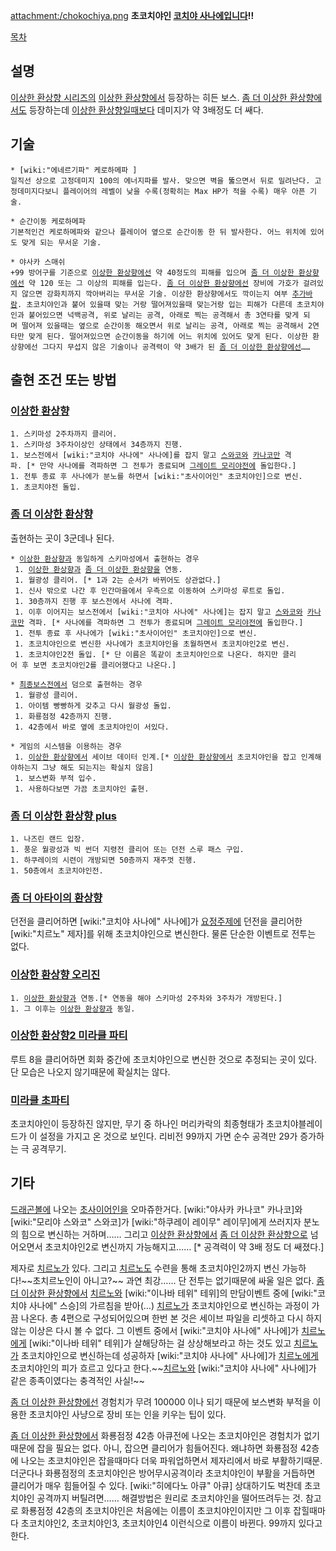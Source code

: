 attachment:/chokochiya.png
'''초코치야인 [[코치야 사나에]]입니다!!'''

[[목차]]
== 설명 ==
[[이상한 환상향 시리즈]]의 [[이상한 환상향]]에서 등장하는 히든 보스. [[좀 더 이상한 환상향]]에서도 등장하는데 [[이상한 환상향]]일때보다 데미지가 약 3배정도 더 쌔다.

== 기술 ==
 * [wiki:"에네르기파" 케로하메파 ]
 일직선 상으로 고정데미지 100의 에너지파를 발사. 맞으면 벽을 뚫으면서 뒤로 밀려난다. 고정데미지다보니 플레이어의 레벨이 낮을 수록(정확히는 Max HP가 적을 수록) 매우 아픈 기술.

 * 순간이동 케로하메파
 기본적인건 케로하메파와 같으나 플레이어 옆으로 순간이동 한 뒤 발사한다. 어느 위치에 있어도 맞게 되는 무서운 기술.

 * 야사카 스매쉬
 +99 방어구를 기준으로 [[이상한 환상향]]에선 약 40정도의 피해를 입으며 [[좀 더 이상한 환상향]]에선 약 120 또는 그 이상의 피해를 입는다. [[좀 더 이상한 환상향]]에선 장비에 가호가 걸려있지 않으면 강화치까지 깍아버리는 무서운 기술. 이상한 환상향에서도 깍이는지 여부 [[추가바람]]. 초코치야인과 붙어 있을때 맞는 거랑 떨어져있을때 맞는거랑 입는 피해가 다른데 초코치야인과 붙어있으면 넉백공격, 위로 날리는 공격, 아래로 찍는 공격해서 총 3연타를 맞게 되며 떨어져 있을때는 옆으로 순간이동 해오면서 위로 날리는 공격, 아래로 찍는 공격해서 2연타만 맞게 된다. 떨어져있으면 순간이동을 하기에 어느 위치에 있어도 맞게 된다. 이상한 환상향에선 그다지 무섭지 않은 기술이나 공격력이 약 3배가 된 [[좀 더 이상한 환상향]]에선……

== 출현 조건 또는 방법 ==
=== [[이상한 환상향]] ===
 1. 스키마성 2주차까지 클리어.
 1. 스키마성 3주차이상인 상태에서 34층까지 진행.
 1. 보스전에서 [wiki:"코치야 사나에" 사나에]를 잡지 말고 [[스와코]]와 [[카나코]]만 격파. [* 만약 사나에를 격파하면 그 전투가 종료되며 [[그레이트 모리야]]전에 돌입한다.]
 1. 전투 종료 후 사나에가 분노를 하면서 [wiki:"초사이어인" 초코치야인]으로 변신.
 1. 초코치야전 돌입.

=== [[좀 더 이상한 환상향]] ===
출현하는 곳이 3군데나 된다.

 * [[이상한 환상향]]과 동일하게 스키마성에서 출현하는 경우
  1. [[이상한 환상향]]과 [[좀 더 이상한 환상향]]을 연동.
  1. 월광성 클리어. [* 1과 2는 순서가 바뀌어도 상관없다.]
  1. 신사 밖으로 나간 후 인간마을에서 우측으로 이동하여 스키마성 루트로 돌입.
  1. 30층까지 진행 후 보스전에서 사나에 격파.
  1. 이후 이어지는 보스전에서 [wiki:"코치야 사나에" 사나에]는 잡지 말고 [[스와코]]와 [[카나코]]만 격파. [* 사나에를 격파하면 그 전투가 종료되며 [[그레이트 모리야]]전에 돌입한다.]
  1. 전투 종료 후 사나에가 [wiki:"초사이어인" 초코치야인]으로 변신.
  1. 초코치야인으로 변신한 사나에가 초코치야인을 초월하면서 초코치야인2로 변신.
  1. 초코치야인2전 돌입. [* 단 이름은 똑같이 초코치야인으로 나온다. 하지만 클리어 후 보면 초코치야인2를 클리어했다고 나온다.]

 * [[최종보스]]전에서 덤으로 출현하는 경우
  1. 월광성 클리어.
  1. 아이템 빵빵하게 갖추고 다시 월광성 돌입.
  1. 화룡점정 42층까지 진행.
  1. 42층에서 바로 옆에 초코치야인이 서있다.

 * 게임의 시스템을 이용하는 경우
  1. [[이상한 환상향]]에서 세이브 데이터 인계.[* [[이상한 환상향]]에서 초코치야인을 잡고 인계해야하는지 그냥 해도 되는지는 확실치 않음]
  1. 보스변화 부적 입수.
  1. 사용하다보면 가끔 초코치야인 출현.

=== [[좀 더 이상한 환상향 plus]] ===
 1. 나즈린 랜드 입장.
 1. 풍운 월광성과 빅 썬더 지령전 클리어 또는 던전 스루 패스 구입.
 1. 하쿠레이의 시련이 개방되면 50층까지 재주껏 진행.
 1. 50층에서 초코치야인전.

=== [[좀 더 아타이의 환상향]] ===
던전을 클리어하면 [wiki:"코치야 사나에" 사나에]가 [[요정]]주제에 던전을 클리어한 [wiki:"치르노" 제자]를 위해 초코치야인으로 변신한다. 물론 단순한 이벤트로 전투는 없다.

=== [[이상한 환상향 오리진]] ===
 1. [[이상한 환상향]]과 연동.[* 연동을 해야 스키마성 2주차와 3주차가 개방된다.]
 1. 그 이후는 [[이상한 환상향]]과 동일.

=== [[이상한 환상향2 미라클 파티]] ===
루트 8을 클리어하면 회화 중간에 초코치야인으로 변신한 것으로 추정되는 곳이 있다. 단 모습은 나오지 않기때문에 확실치는 않다.

=== [[미라클 초파티]] ===
초코치야인이 등장하진 않지만, 무기 중 하나인 머리카락의 최종형태가 초코치야블레이드가 이 설정을 가지고 온 것으로 보인다. 리비전 99까지 가면 순수 공격만 29가 증가하는 극 공격무기.

== 기타 ==
[[드래곤볼]]에 나오는 [[초사이어인]]을 오마쥬한거다. [wiki:"야사카 카나코" 카나코]와 [wiki:"모리야 스와코" 스와코]가 [wiki:"하쿠레이 레이무" 레이무]에게 쓰러지자 분노의 힘으로 변신하는 거하며…… 그리고 [[이상한 환상향]]에서 [[좀 더 이상한 환상향]]으로 넘어오면서 초코치야인2로 변신까지 가능해지고…… [* 공격력이 약 3배 정도 더 쌔졌다.]

제자로 [[치르노]]가 있다. 그리고 [[치르노]]도 수련을 통해 초코치야인2까지 변신 가능하다!~~초치르노인이 아니고?~~ 과연 최강…… 단 전투는 없기때문에 싸울 일은 없다. [[좀 더 이상한 환상향]]에서 [[치르노]]와 [wiki:"이나바 테위" 테위]의 만담이벤트 중에 [wiki:"코치야 사나에" 스승]의 가르침을 받아(…) [[치르노]]가 초코치야인으로 변신하는 과정이 가끔 나온다. 총 4편으로 구성되어있으며 한번 본 것은 세이브 파일을 리셋하고 다시 하지 않는 이상은 다시 볼 수 없다. 그 이벤트 중에서 [wiki:"코치야 사나에" 사나에]가 [[치르노]]에게 [wiki:"이나바 테위" 테위]가 살해당하는 걸 상상해보라고 하는 것도 있고 [[치르노]]가 초코치야인으로 변신하는데 성공하자 [wiki:"코치야 사나에" 사나에]가 [[치르노]]에게 초코치야인의 피가 흐르고 있다고 한다.~~[[치르노]]와 [wiki:"코치야 사나에" 사나에]가 같은 종족이였다는 충격적인 사실!~~

[[좀 더 이상한 환상향]]에선 경험치가 무려 100000 이나 되기 때문에 보스변화 부적을 이용한 초코치야인 사냥으로 장비 또는 인을 키우는 팁이 있다.

[[좀 더 이상한 환상향]]에서 화룡점정 42층 아큐전에 나오는 초코치야인은 경험치가 없기때문에 잡을 필요는 없다. 아니, 잡으면 클리어가 힘들어진다. 왜냐하면 화룡점정 42층에 나오는 초코치야인은 잡을때마다 더욱 파워업하면서 제자리에서 바로 부활하기때문. 더군다나 화룡점정의 초코치야인은 방어무시공격이라 초코치야인이 부활을 거듭하면 클리어가 매우 힘들어질 수 있다. [wiki:"히에다노 아큐" 아큐] 상대하기도 벅찬데 초코치야인 공격까지 버틸려면…… 해결방법은 원리로 초코치야인을 떨어뜨려두는 것. 참고로 화룡점정 42층의 초코치야인은 처음에는 이름이 초코치야인이지만 그 이후 잡힐때마다 초코치야인2, 초코치야인3, 초코치야인4 이런식으로 이름이 바뀐다. 99까지 있다고 한다.
